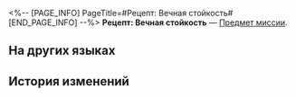 <%-- [PAGE_INFO]
PageTitle=#Рецепт: Вечная стойкость#
[END_PAGE_INFO] --%>
{{Предмет Инфобокс
|id          = 150015
|Изображение = Предмет Рецепт- Вечная стойкость.png
|Тип         = Предмет миссии
|Инвентарь   = Миссии
|Редкость    = 3
|Эффект      = 
|Описание    = «Недостаточно активного вещества. Эксперимент провалился».<br />Учёный, расстроенный своей 106 001-й неудачей, небрежно ткнул в терминал. Разработка новой формулы яда оказалась гораздо более сложной задачей, чем предполагалось. Он не сможет получить результаты к завтрашнему дню...<br />Его разум переполнила тревога, из-за которой он опрокинул подставку для пробирок, стоявшую на столе. Жидкости из двух неопознанных контейнеров смешались, испустив резкий запах...
}}
{{Описание|''«106 002-я попытка. Результат: успешный».''}}
'''Рецепт: Вечная стойкость''' — [[Предмет миссии]].

==На других языках==
{{На других языках
|en   = Recipe: Eternal Endurance
|zhs  = 调饮材料：恒久忍耐
|zht  = 調飲材料：恆久忍耐
|ja   = カクテルの材料：永久の忍耐
|ko   = 음료 재료: 영원한 인내
|es   = Receta: Tenacidad perpetua
|fr   = Recette&nbsp;: Endurance inébranlable
|ru   = Рецепт: Вечная стойкость
|th   = ส่วนผสมเครื่องดื่ม: Eternal Endurance
|vi   = Nguyên Liệu Pha Chế: Kiên Nhẫn Vĩnh Cửu
|de   = Rezept: Unaufhörliche Ausdauer
|id   = Bahan Racikan: Eternal Endurance
|pt   = Receita: Resistência Eterna
}}

==История изменений==
{{История изменений|3.5}}